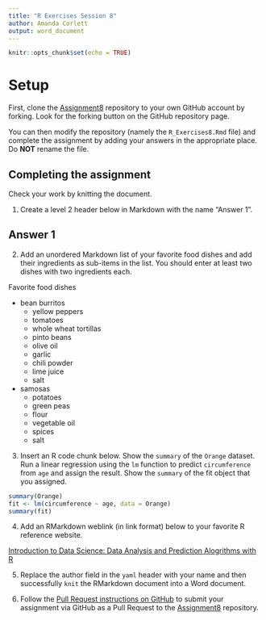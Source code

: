 ```yaml
---
title: "R Exercises Session 8"
author: Amanda Corlett
output: word_document
---
```


```r
knitr::opts_chunk$set(echo = TRUE)
```

# Setup

First, clone the [Assignment8][1] repository to your own GitHub account
by forking. Look for the forking button on the GitHub repository page.

You can then modify the repository (namely the `R_Exercises8.Rmd` file)
and complete the assignment by adding your answers in the appropriate
place. Do **NOT** rename the file.

## Completing the assignment

Check your work by knitting the document.

1. Create a level 2 header below in Markdown with the name "Answer 1".

## Answer 1 


2. Add an unordered Markdown list of your favorite food dishes and
add their ingredients as sub-items in the list. You should enter at least two
dishes with two ingredients each.

Favorite food dishes

* bean burritos
  + yellow peppers
  + tomatoes
  + whole wheat tortillas
  + pinto beans
  + olive oil
  + garlic
  + chili powder
  + lime juice
  + salt
* samosas
  + potatoes
  + green peas
  + flour
  + vegetable oil
  + spices
  + salt  


3. Insert an R code chunk below. Show the `summary` of the `Orange` dataset.
Run a linear regression using the `lm` function to predict `circumference` from
`age` and assign the result. Show the `summary` of the fit object that you
assigned.

``` r
summary(Orange)
fit <- lm(circumference ~ age, data = Orange)
summary(fit)
```


4. Add an RMarkdown weblink (in link format) below to your favorite R reference
website.

[Introduction to Data Science: Data Analysis and Prediction Alogrithms with R](https://rafalab.github.io/dsbook/)  


5. Replace the author field in the `yaml` header with your name and then
successfully `knit` the RMarkdown document into a Word document.


6. Follow the [Pull Request instructions on GitHub](https://help.github.com/en/github/collaborating-with-issues-and-pull-requests/creating-a-pull-request-from-a-fork)
to submit your assignment via GitHub as a Pull Request to the [Assignment8][1]
repository.

[1]: https://github.com/CUNYSPHCode/Assignment8

